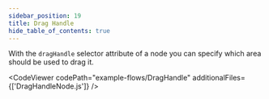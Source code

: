 ```yaml
---
sidebar_position: 19
title: Drag Handle
hide_table_of_contents: true
---
```



With the `dragHandle` selector attribute of a node you can specify which area should be used to drag it.

<CodeViewer codePath="example-flows/DragHandle" additionalFiles={['DragHandleNode.js']} />
